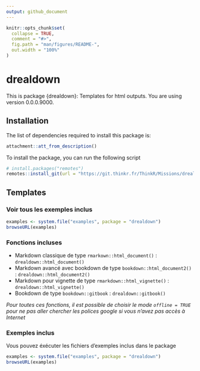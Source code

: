 ```yaml
---
output: github_document
---
```


<!-- README.md is generated from README.Rmd. Please edit that file -->

```r
knitr::opts_chunk$set(
  collapse = TRUE,
  comment = "#>",
  fig.path = "man/figures/README-",
  out.width = "100%"
)
```

# drealdown

<!-- badges: start -->
<!-- badges: end -->

This is package {drealdown}: Templates for html outputs.
You are using version 0.0.0.9000.

## Installation

The list of dependencies required to install this package is:
```r
attachment::att_from_description()
```

To install the package, you can run the following script

``` .r
# install.packages("remotes")
remotes::install_git(url = "https://git.thinkr.fr/ThinkR/Missions/drealdown")
```

## Templates

### Voir tous les exemples inclus

```r
examples <- system.file("examples", package = "drealdown")
browseURL(examples)
```

### Fonctions incluses

- Markdown classique de type `rmarkown::html_document()` : `drealdown::html_document()`
- Markdown avancé avec bookdown de type `bookdown::html_document2()` : `drealdown::html_document2()`
- Markdown pour vignette de type `rmarkdown::html_vignette()` : `drealdown::html_vignette()`
- Bookdown de type `bookdown::gitbook` : `drealdown::gitbook()`

*Pour toutes ces fonctions, il est possible de choisir le mode `offline = TRUE` pour ne pas aller chercher les polices google si vous n'avez pas accès à Internet*

### Exemples inclus

Vous pouvez éxécuter les fichiers d'exemples inclus dans le package

```r
examples <- system.file("examples", package = "drealdown")
browseURL(examples)
```

